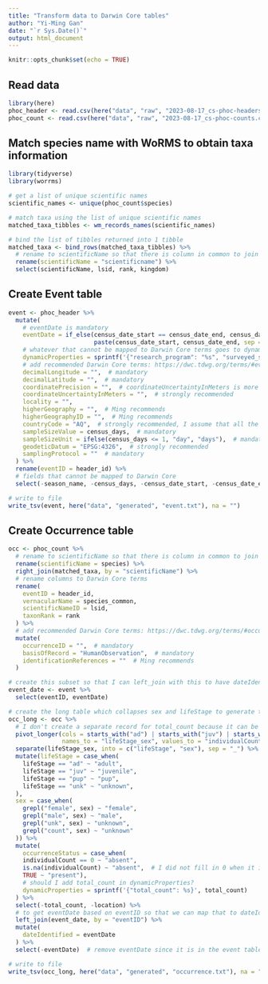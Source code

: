 ```yaml
---
title: "Transform data to Darwin Core tables"
author: "Yi-Ming Gan"
date: "`r Sys.Date()`"
output: html_document
---
```


```r
knitr::opts_chunk$set(echo = TRUE)
```

## Read data

```r
library(here)
phoc_header <- read.csv(here("data", "raw", "2023-08-17_cs-phoc-headers.csv"))
phoc_count <- read.csv(here("data", "raw", "2023-08-17_cs-phoc-counts.csv"), header = TRUE)
```

## Match species name with WoRMS to obtain taxa information

```r
library(tidyverse)
library(worrms)

# get a list of unique scientific names
scientific_names <- unique(phoc_count$species)

# match taxa using the list of unique scientific names
matched_taxa_tibbles <- wm_records_names(scientific_names)

# bind the list of tibbles returned into 1 tibble
matched_taxa <- bind_rows(matched_taxa_tibbles) %>% 
  # rename to scientificName so that there is column in common to join table
  rename(scientificName = "scientificname") %>%
  select(scientificName, lsid, rank, kingdom)
```

## Create Event table

```r

event <- phoc_header %>%
  mutate(
    # eventDate is mandatory
    eventDate = if_else(census_date_start == census_date_end, census_date_start, 
                        paste(census_date_start, census_date_end, sep = "/")),  
    # whatever that cannot be mapped to Darwin Core terms goes to dynamicProperties
    dynamicProperties = sprintf('{"research_program": "%s", "surveyed_san_telmo": %s}', research_program, ifelse(surveyed_san_telmo, "true", "false")),
    # add recommended Darwin Core terms: https://dwc.tdwg.org/terms/#event
    decimalLongitude = "",  # mandatory
    decimalLatitude = "",  # mandatory
    coordinatePrecision = "",  # coordinateUncertaintyInMeters is more important, you can skip this if you don't have it
    coordinateUncertaintyInMeters = "",  # strongly recommended
    locality = "",  
    higherGeography = "",  # Ming recommends
    higherGeographyID = "",  # Ming recommends
    countryCode = "AQ",  # strongly recommended, I assume that all the records are below 60 S?
    sampleSizeValue = census_days,  # mandatory
    sampleSizeUnit = ifelse(census_days <= 1, "day", "days"),  # mandatory
    geodeticDatum = "EPSG:4326",  # strongly recommended
    samplingProtocol = ""  # mandatory
  ) %>%
  rename(eventID = header_id) %>%
  # fields that cannot be mapped to Darwin Core
  select(-season_name, -census_days, -census_date_start, -census_date_end, -surveyed_san_telmo, -research_program)  

# write to file
write_tsv(event, here("data", "generated", "event.txt"), na = "")

```


## Create Occurrence table

```r
occ <- phoc_count %>% 
  # rename to scientificName so that there is column in common to join with matched_taxa
  rename(scientificName = species) %>% 
  right_join(matched_taxa, by = "scientificName") %>%
  # rename columns to Darwin Core terms
  rename(
    eventID = header_id,
    vernacularName = species_common,
    scientificNameID = lsid,
    taxonRank = rank
  ) %>%
  # add recommended Darwin Core terms: https://dwc.tdwg.org/terms/#occurrence
  mutate(
    occurrenceID = "",  # mandatory
    basisOfRecord = "HumanObservation",  # mandatory
    identificationReferences = ""  # Ming recommends
  )

# create this subset so that I can left_join with this to have dateIdentified == eventDate without having to remove other fields from Event table
event_date <- event %>% 
  select(eventID, eventDate)

# create the long table which collapses sex and lifeStage to generate the Occurrence table for Darwin Core Archive: https://rs.gbif.org/core/dwc_occurrence_2022-02-02.xml 
occ_long <- occ %>%
  # I don't create a separate record for total_count because it can be derived by summing up the taxon of all sexes and life stages from a specific event and I am worried that user will add that count together with the rest, doubling the count. 
  pivot_longer(cols = starts_with("ad") | starts_with("juv") | starts_with("pup") | starts_with("unk"),
               names_to = "lifeStage_sex", values_to = "individualCount") %>%
  separate(lifeStage_sex, into = c("lifeStage", "sex"), sep = "_") %>%
  mutate(lifeStage = case_when(
    lifeStage == "ad" ~ "adult",
    lifeStage == "juv" ~ "juvenile",
    lifeStage == "pup" ~ "pup",
    lifeStage == "unk" ~ "unknown",
  ),
  sex = case_when(
    grepl("female", sex) ~ "female",
    grepl("male", sex) ~ "male",
    grepl("unk", sex) ~ "unknown",
    grepl("count", sex) ~ "unknown"
  )) %>%
  mutate(
    occurrenceStatus = case_when(
    individualCount == 0 ~ "absent",
    is.na(individualCount) ~ "absent",  # I did not fill in 0 when it is empty to preserve
    TRUE ~ "present"),
    # should I add total_count in dynamicProperties?
    dynamicProperties = sprintf('{"total_count": %s}', total_count)
  ) %>%
  select(-total_count, -location) %>%
  # to get eventDate based on eventID so that we can map that to dateIdentified
  left_join(event_date, by = "eventID") %>%  
  mutate(
    dateIdentified = eventDate
  ) %>%
  select(-eventDate)  # remove eventDate since it is in the event table

# write to file
write_tsv(occ_long, here("data", "generated", "occurrence.txt"), na = "")

```


